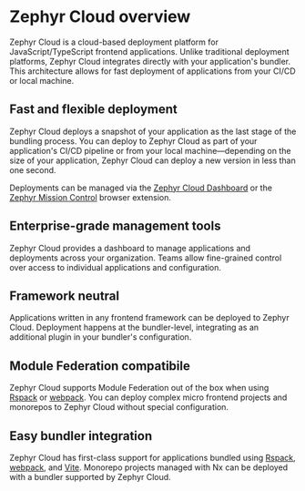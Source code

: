 # Zephyr Cloud overview
Zephyr Cloud is a cloud-based deployment platform for JavaScript/TypeScript frontend applications.
Unlike traditional deployment platforms, Zephyr Cloud integrates directly with your application's bundler.
This architecture allows for fast deployment of applications from your CI/CD or local machine.

## Fast and flexible deployment
Zephyr Cloud deploys a snapshot of your application as the last stage of the bundling process.
You can deploy to Zephyr Cloud as part of your application's CI/CD pipeline or from your local machine—depending on the size of your application, Zephyr Cloud can deploy a new version in less than one second.

Deployments can be managed via the [Zephyr Cloud Dashboard][dashboard] or the [Zephyr Mission Control][howto-zc-browser] browser extension.

## Enterprise-grade management tools
Zephyr Cloud provides a dashboard to manage applications and deployments across your organization.
Teams allow fine-grained control over access to individual applications and configuration.

## Framework neutral
Applications written in any frontend framework can be deployed to Zephyr Cloud.
Deployment happens at the bundler-level, integrating as an additional plugin in your bundler's configuration.

## Module Federation compatibile
Zephyr Cloud supports Module Federation out of the box when using [Rspack][howto-rspack] or [webpack][howto-webpack].
You can deploy complex micro frontend projects and monorepos to Zephyr Cloud without special configuration.

## Easy bundler integration
Zephyr Cloud has first-class support for applications bundled using [Rspack][howto-rspack], [webpack][howto-webpack], and [Vite][howto-vite].
Monorepo projects managed with Nx can be deployed with a bundler supported by Zephyr Cloud.

[howto-rspack]: /guide/how-to/deploying-with-rspack
[howto-webpack]: /guide/how-to/deploying-with-webpack
[howto-vite]: /guide/how-to/deploying-with-vite
[dashboard]: https://app.zephyr-cloud.io
[howto-zc-browser]: /guide/how-to/using-the-browser-extension